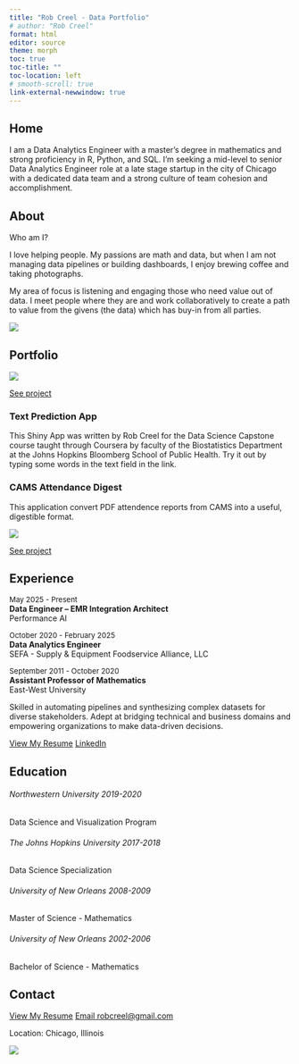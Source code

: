 ```yaml
---
title: "Rob Creel - Data Portfolio"
# author: "Rob Creel"
format: html
editor: source
theme: morph
toc: true
toc-title: ""
toc-location: left
# smooth-scroll: true
link-external-newwindow: true
---
```


## Home


I am a Data Analytics Engineer with a master’s degree in mathematics and strong proficiency in R, Python, and SQL. I'm seeking a mid-level to senior Data Analytics Engineer role at a late stage startup in the city of Chicago with a dedicated data team and a strong culture of team cohesion and accomplishment.

## About

:::: {.grid}

::: {.g-col-8}
Who am I?

I love helping people. My passions are math and data, but when I am not managing data pipelines or building dashboards, I enjoy brewing coffee and taking photographs.

My area of focus is listening and engaging those who need value out of data. I meet people where they are and work collaboratively to create a path to value from the givens (the data) which has buy-in from all parties.

:::

::: {.g-col-4}
![](public/RobProPortrait.jpg){.lightbox}

:::

::::

## Portfolio

:::: {.grid}
::: {.g-col-4}
![](public/app_text_predict.png){.lightbox}

[See project](https://robcreel.shinyapps.io/text/){.btn .btn-outline-primary .btn-sm .btn role="button" data-toggle="tooltip" title="Link to text prediction app."}

:::

::: {.g-col-8}
### Text Prediction App
This Shiny App was written by Rob Creel for the Data Science Capstone course taught through Coursera by faculty of the Biostatistics Department at the Johns Hopkins Bloomberg School of Public Health. Try it out by typing some words in the text field in the link.
:::
::::

:::: {.grid}
::: {.g-col-8}
### CAMS Attendance Digest
This application convert PDF attendence reports from CAMS into a useful, digestible format.
:::
::: {.g-col-4}
![](public/app_attendance_dashboard.png){.lightbox}

[See project](https://robcreel.shinyapps.io/attendance/){.btn .btn-outline-primary .btn-sm .btn role="button" data-toggle="tooltip" title="Link to attendance dashboard."}

:::
::::


## Experience
:::: {.grid}
::: {.g-col-6}

<font size="2">
May 2025 - Present
</font>  
**Data Engineer – EMR Integration Architect**  
Performance AI

<font size="2">
October 2020 - February 2025
</font>  
**Data Analytics Engineer**  
SEFA - Supply & Equipment Foodservice Alliance, LLC


<font size="2">
September 2011 - October 2020
</font>  
**Assistant Professor of Mathematics**  
East-West University

:::
::: {.g-col-6}
Skilled in automating pipelines and synthesizing complex datasets for diverse stakeholders. Adept at bridging technical and business domains and empowering organizations to make data-driven decisions.

[View My Resume](https://docs.google.com/document/d/1yFKrVLxyMnuUwWtyXV7UXyNqY7M7ySj9gILOF3IfXKM/edit?usp=sharing){.btn .btn-outline-primary .btn-sm .btn role="button" data-toggle="tooltip" title="Link to resume."}
[LinkedIn](https://www.linkedin.com/in/robcreel){.btn .btn-outline-primary .btn-sm .btn role="button" data-toggle="tooltip" title="Link to resume."}

:::


::::


## Education
:::: {.grid}
::: {.g-col-6}
###### Northwestern University 2019-2020
Data Science and Visualization Program

###### The Johns Hopkins University 2017-2018
Data Science Specialization
:::

::: {.g-col-6}
###### University of New Orleans 2008-2009
Master of Science - Mathematics

###### University of New Orleans 2002-2006
Bachelor of Science - Mathematics
:::
::::



## Contact


[View My Resume](https://docs.google.com/document/d/1yFKrVLxyMnuUwWtyXV7UXyNqY7M7ySj9gILOF3IfXKM/edit?usp=sharing){.btn .btn-outline-primary .btn-sm .btn role="button" data-toggle="tooltip" title="Link to resume."}
[Email robcreel@gmail.com](mailto:robcreel@gmail.com){.btn .btn-outline-primary .btn-sm .btn role="button" data-toggle="tooltip" title="Email Rob."}

Location: Chicago, Illinois

![](public/coffee.jpg){.lightbox}